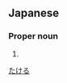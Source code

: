 ==Japanese==
{{ja-kanjitab|尊|琉}}

===Proper noun===
{{ja-pos|proper|たける}}

# {{given name|male|lang=ja}}

[[Category:Japanese male given names|たける]]